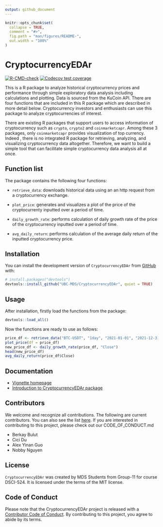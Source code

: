 ```yaml
---
output: github_document
---
```


<!-- README.md is generated from README.Rmd. Please edit that file -->

```r
knitr::opts_chunk$set(
  collapse = TRUE,
  comment = "#>",
  fig.path = "man/figures/README-",
  out.width = "100%"
)
```

# CryptocurrencyEDAr

<!-- badges: start -->
[![R-CMD-check](https://github.com/UBC-MDS/CryptocurrencyEDAr/workflows/R-CMD-check/badge.svg)](https://github.com/UBC-MDS/CryptocurrencyEDAr/actions)
[![Codecov test coverage](https://codecov.io/gh/UBC-MDS/CryptocurrencyEDAr/branch/main/graph/badge.svg)](https://codecov.io/gh/UBC-MDS/CryptocurrencyEDAr?branch=main)
<!-- badges: end -->

This is a R package to analyze historical cryptocurrency prices and performance through simple exploratory data analysis including calculations and plotting. Data is sourced from the KuCoin API. There are four functions that are included in this R package which are described in more detail below. Cryptocurrency investors and enthusiasts can use this package to analyze cryptocurrencies of interest.

There are existing R packages that support users to access information of cryptocurrency such as `crypto`, `crypto2` and `coinmarketcapr`. Among these 3 packages, only `coinmarketcapr` provides visualization of top currency. Indeed , there is no integrated R package for retrieving, analyzing, and visualizing cryptocurrency data altogether. Therefore, we want to build a simple tool that can facilitate simple cryptocurrency data analysis all at once.


## Function list

The package contains the following four functions:

- `retrieve_data`: downloads historical data using an an http request from a cryptocurrency exchange.

- `plot_price`: generates and visualizes a plot of the price of the cryptocurrenty inputted over a period of time.

- `daily_growth_rate`: performs calculation of daily growth rate of the price of the cryptocurrency inputted over a period of time.

- `avg_daily_return`: performs calculation of the average daily return of the inputted cryptocurrency price.


## Installation

You can install the development version of `CryptocurrencyEDAr` from
[GitHub](https://github.com/) with:

``` r
# install.packages("devtools")
devtools::install_github("UBC-MDS/CryptocurrencyEDAr", quiet = TRUE)
```

## Usage
After installation, firstly load the functions from the package:
```r
devtools::load_all()
```

Now the functions are ready to use as follows:
```r
price_df <- retrieve_data("BTC-USDT", "1day", "2021-01-01", "2021-12-31")
plot_price(df = price_df)
new_price_df <- daily_growth_rate(price_df, "Close")
head(new_price_df)
avg_daily_return(price_df$Close)
```

## Documentation

- [Vignette homepage](https://ubc-mds.github.io/CryptocurrencyEDAr/)
- [Introduction to CryptocurrencyEDAr package](https://ubc-mds.github.io/CryptocurrencyEDAr/articles/CryptocurrencyEDAr-vignette.html)

## Contributors

We welcome and recognize all contributions. The following are current contributors. You can also see the list [here](DESCRIPTION). If you are interested in contributing to this project, please check out our CODE_OF_CONDUCT.md

- Berkay Bulut
- Cici Du
- Alex Yinan Guo
- Nobby Nguyen

## License

`CryptocurrencyEDAr` was created by MDS Students from Group-11 for course DSCI-524. It is licensed under the terms of the MIT license.

## Code of Conduct
  
  Please note that the CryptocurrencyEDAr project is released with a [Contributor Code of Conduct](https://contributor-covenant.org/version/2/0/CODE_OF_CONDUCT.html). By contributing to this project, you agree to abide by its terms.
